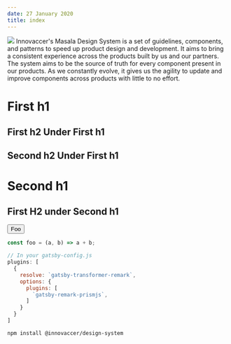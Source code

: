 ```yaml
---
date: 27 January 2020
title: index
---
```


<img class="w-25 my-6 m-auto d-flex" src="https://design.innovaccer.com/uploads/vXeRmMyOJwXexHrjp1I4BA.png" />

<Heading>
Innovaccer's Masala Design System is a set of guidelines, components, and patterns to speed up product design and development. 
It aims to bring a consistent experience across the products built by us and our partners. The system aims to be the source of truth for every component present in our products. 
As we constantly evolve, it gives us the agility to update and improve components across products with little to no effort.
</Heading>

# First h1
## First h2 Under First h1
## Second h2 Under First h1

# Second h1
## First H2 under Second h1

<Button> Foo </Button>


```javascript
const foo = (a, b) => a + b;
```

```javascript
// In your gatsby-config.js
plugins: [
  {
    resolve: `gatsby-transformer-remark`,
    options: {
      plugins: [
        `gatsby-remark-prismjs`,
      ]
    }
  }
]
```

```shell
npm install @innovaccer/design-system
```





